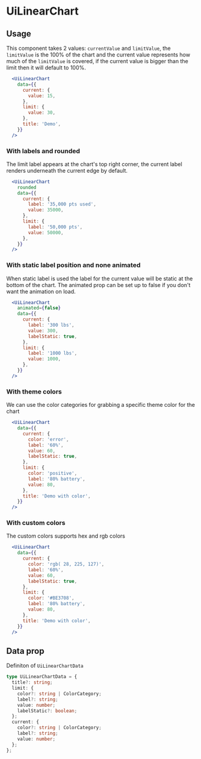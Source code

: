 

# UiLinearChart
<Metadata packageName='button' packageJson={packageJson} includeInformation description='Linear chart that represents the percentage of a current value inside a limit value.' />

## Usage

This component takes 2 values: `currentValue` and `limitValue`, the `limitValue` is the 100% of the chart and the current value represents how much of the `limitValue` is covered, if the current value is bigger than the limit then it
will default to 100%.

```jsx live scope={{UiLinearChart}}
  <UiLinearChart
    data={{
      current: {
        value: 15,
      },
      limit: {
        value: 30,
      },
      title: 'Demo',
    }}
  />
```

### With labels and rounded

The limit label appears at the chart's top right corner, the current label renders underneath the current edge by default.

```jsx live scope={{UiLinearChart}}
  <UiLinearChart
    rounded
    data={{
      current: {
        label: '35,000 pts used',
        value: 35000,
      },
      limit: {
        label: '50,000 pts',
        value: 50000,
      },
    }}
  />
```

### With static label position and none animated

When static label is used the label for the current value will be static at the bottom of the chart. The animated prop can be set up to false if you don't want the animation on load.

```jsx live scope={{UiLinearChart}}
  <UiLinearChart
    animated={false}
    data={{
      current: {
        label: '300 lbs',
        value: 300,
        labelStatic: true,
      },
      limit: {
        label: '1000 lbs',
        value: 1000,
      },
    }}
  />
```

### With theme colors

We can use the color categories for grabbing a specific theme color for the chart

```jsx live scope={{UiLinearChart}}
  <UiLinearChart
    data={{
      current: {
        color: 'error',
        label: '60%',
        value: 60,
        labelStatic: true,
      },
      limit: {
        color: 'positive',
        label: '80% battery',
        value: 80,
      },
      title: 'Demo with color',
    }}
  />
```

### With custom colors

The custom colors supports hex and rgb colors

```jsx live scope={{UiLinearChart}}
  <UiLinearChart
    data={{
      current: {
        color: 'rgb( 28, 225, 127)',
        label: '60%',
        value: 60,
        labelStatic: true,
      },
      limit: {
        color: '#BE3708',
        label: '80% battery',
        value: 80,
      },
      title: 'Demo with color',
    }}
  />
```

## Data prop

Definiton of `UiLinearChartData`

```ts
type UiLinearChartData = {
  title?: string;
  limit: {
    color?: string | ColorCategory;
    label?: string;
    value: number;
    labelStatic?: boolean;
  };
  current: {
    color?: string | ColorCategory;
    label?: string;
    value: number;
  };
};
```
